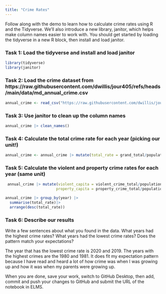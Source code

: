 ```yaml
---
title: "Crime Rates"
---
```


Follow along with the demo to learn how to calculate crime rates using R and the Tidyverse. We'll also introduce a new library, janitor, which helps make column names easier to work with. You should get started by loading the tidyverse in a new R block, then install and load janitor.

### Task 1: Load the tidyverse and install and load janitor

```r
library(tidyverse)
library(janitor)
```

### Task 2: Load the crime dataset from https://raw.githubusercontent.com/dwillis/jour405/refs/heads/main/data/md_annual_crime.csv

```r
annual_crime <- read_csv("https://raw.githubusercontent.com/dwillis/jour405/refs/heads/main/data/md_annual_crime.csv") |> clean_names()

```
### Task 3: Use janitor to clean up the column names

```r
annual_crime |> clean_names()
```


### Task 4: Calculate the total crime rate for each year (picking our unit!)

```r

annual_crime <- annual_crime |> mutate(total_rate = grand_total/population * 10000)

```


### Task 5: Calculate the violent and property crime rates for each year (same unit)

```r
 annual_crime |> mutate(violent_capita = violent_crime_total/population * 10000,
                       property_capita = property_crime_total/population * 10000)
```

```r

annual_crime |> group_by(year) |>
  summarise(total_rate)|> 
  arrange(desc(total_rate))

```


### Task 6: Describe our results

Write a few sentences about what you found in the data. What years had the highest crime rates? What years had the lowest crime rates? Does the pattern match your expectations?

The year that has the lowest crime rate is 2020 and 2019. The years with the highest crimes
are the 1980 and 1981. It does fit my expectation pattern because I have read and 
heard a lot of how crime was when I was growing up and how it was when my parents
were growing up.

When you are done, save your work, switch to GitHub Desktop, then add, commit and push your changes to GitHub and submit the URL of the notebook in ELMS.


